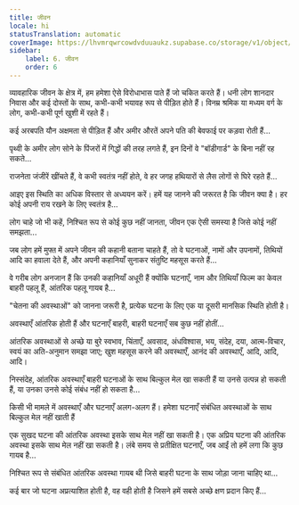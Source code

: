 ```yaml
---
title: जीवन
locale: hi
statusTranslation: automatic
coverImage: https://lhvmrqwrcowdvduuaukz.supabase.co/storage/v1/object/public/strapi-uploads/small_cover-tratado-de-psicologia-revolucionaria.webp-5e15e1cec4e0ebebcde5d7fc7565d8fd.webp
sidebar:
    label: 6. जीवन
    order: 6
---
```

व्यावहारिक जीवन के क्षेत्र में, हम हमेशा ऐसे विरोधाभास पाते हैं जो चकित करते हैं। धनी लोग शानदार निवास और कई दोस्तों के साथ, कभी-कभी भयावह रूप से पीड़ित होते हैं। विनम्र श्रमिक या मध्यम वर्ग के लोग, कभी-कभी पूर्ण खुशी में रहते हैं।

कई अरबपति यौन अक्षमता से पीड़ित हैं और अमीर औरतें अपने पति की बेवफाई पर कड़वा रोती हैं...

पृथ्वी के अमीर लोग सोने के पिंजरों में गिद्धों की तरह लगते हैं, इन दिनों वे "बॉडीगार्ड" के बिना नहीं रह सकते...

राजनेता जंजीरें खींचते हैं, वे कभी स्वतंत्र नहीं होते, वे हर जगह हथियारों से लैस लोगों से घिरे रहते हैं...

आइए इस स्थिति का अधिक विस्तार से अध्ययन करें। हमें यह जानने की जरूरत है कि जीवन क्या है। हर कोई अपनी राय रखने के लिए स्वतंत्र है...

लोग चाहे जो भी कहें, निश्चित रूप से कोई कुछ नहीं जानता, जीवन एक ऐसी समस्या है जिसे कोई नहीं समझता...

जब लोग हमें मुफ्त में अपने जीवन की कहानी बताना चाहते हैं, तो वे घटनाओं, नामों और उपनामों, तिथियों आदि का हवाला देते हैं, और अपनी कहानियाँ सुनाकर संतुष्टि महसूस करते हैं...

वे गरीब लोग अनजान हैं कि उनकी कहानियाँ अधूरी हैं क्योंकि घटनाएँ, नाम और तिथियाँ फिल्म का केवल बाहरी पहलू हैं, आंतरिक पहलू गायब है...

"चेतना की अवस्थाओं" को जानना जरूरी है, प्रत्येक घटना के लिए एक या दूसरी मानसिक स्थिति होती है।

अवस्थाएँ आंतरिक होती हैं और घटनाएँ बाहरी, बाहरी घटनाएँ सब कुछ नहीं होतीं...

आंतरिक अवस्थाओं से अच्छे या बुरे स्वभाव, चिंताएँ, अवसाद, अंधविश्वास, भय, संदेह, दया, आत्म-विचार, स्वयं का अति-अनुमान समझा जाए; खुश महसूस करने की अवस्थाएँ, आनंद की अवस्थाएँ, आदि, आदि, आदि।

निस्संदेह, आंतरिक अवस्थाएँ बाहरी घटनाओं के साथ बिल्कुल मेल खा सकती हैं या उनसे उत्पन्न हो सकती हैं, या उनका उनसे कोई संबंध नहीं हो सकता है...

किसी भी मामले में अवस्थाएँ और घटनाएँ अलग-अलग हैं। हमेशा घटनाएँ संबंधित अवस्थाओं के साथ बिल्कुल मेल नहीं खाती हैं

एक सुखद घटना की आंतरिक अवस्था इसके साथ मेल नहीं खा सकती है। एक अप्रिय घटना की आंतरिक अवस्था इसके साथ मेल नहीं खा सकती है। लंबे समय से प्रतीक्षित घटनाएँ, जब आईं तो हमें लगा कि कुछ गायब है...

निश्चित रूप से संबंधित आंतरिक अवस्था गायब थी जिसे बाहरी घटना के साथ जोड़ा जाना चाहिए था...

कई बार जो घटना अप्रत्याशित होती है, वह वही होती है जिसने हमें सबसे अच्छे क्षण प्रदान किए हैं...

